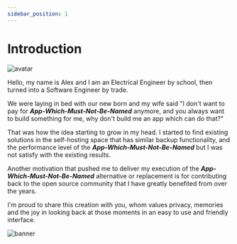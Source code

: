 ```yaml
---
sidebar_position: 1
---
```


# Introduction

<p style={{textAlign: 'center'}}>

![avatar](./img/alex-picture.jpeg)

</p>

Hello, my name is Alex and I am an Electrical Engineer by school, then turned into a Software Engineer by trade.

We were laying in bed with our new born and my wife said "I don't want to pay for **_App-Which-Must-Not-Be-Named_** anymore, and you always want to build something for me, why don't build me an app which can do that?"

That was how the idea starting to grow in my head. I started to find existing solutions in the self-hosting space that has similar backup functionality, and the performance level of the **_App-Which-Must-Not-Be-Named_** but I was not satisfy with the existing results.

Another motivation that pushed me to deliver my execution of the **_App-Which-Must-Not-Be-Named_** alternative or replacement is for contributing back to the open source community that I have greatly benefited from over the years.

I'm proud to share this creation with you, whom values privacy, memories and the joy in looking back at those moments in an easy to use and friendly interface.

![banner](./img/feature-panel.png)
